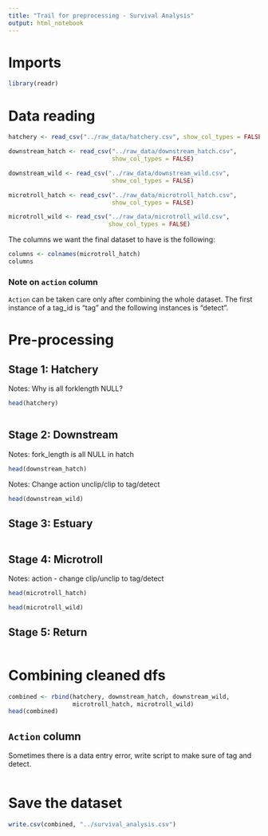 ```yaml
---
title: "Trail for preprocessing - Survival Analysis"
output: html_notebook
---
```


# Imports

```r
library(readr)
```

# Data reading

```r
hatchery <- read_csv("../raw_data/hatchery.csv", show_col_types = FALSE)

downstream_hatch <- read_csv("../raw_data/downstream_hatch.csv", 
                             show_col_types = FALSE)

downstream_wild <- read_csv("../raw_data/downstream_wild.csv", 
                             show_col_types = FALSE)

microtroll_hatch <- read_csv("../raw_data/microtroll_hatch.csv", 
                             show_col_types = FALSE)

microtroll_wild <- read_csv("../raw_data/microtroll_wild.csv", 
                            show_col_types = FALSE)
```

The columns we want the final dataset to have is the following:

```r
columns <- colnames(microtroll_hatch)
columns
```

### Note on `action` column

`Action` can be taken care only after combining the whole dataset. The first instance of a tag_id is "tag" and the following instances is "detect".

# Pre-processing

## Stage 1: Hatchery

Notes: Why is all forklength NULL?

```r
head(hatchery)
```

```r

```

## Stage 2: Downstream

Notes: fork_length is all NULL in hatch

```r
head(downstream_hatch)
```

Notes: Change action unclip/clip to tag/detect

```r
head(downstream_wild)
```

## Stage 3: Estuary

```r

```

## Stage 4: Microtroll

Notes: action - change clip/unclip to tag/detect

```r
head(microtroll_hatch)
```

```r
head(microtroll_wild)
```

## Stage 5: Return

```r

```

# Combining cleaned dfs

```r
combined <- rbind(hatchery, downstream_hatch, downstream_wild, 
                  microtroll_hatch, microtroll_wild)
head(combined)
```

## `Action` column

Sometimes there is a data entry error, write script to make sure of tag and detect.

```r

```

# Save the dataset

```r
write.csv(combined, "../survival_analysis.csv")
```
